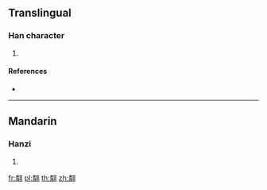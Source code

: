 {{character info/new}}
==Translingual==

===Han character===
{{Han char|rn=124|rad=羽|as=12|sn=18|four=97220|canj=FQSMM}}

# {{defn|Han|sort=羽12}}

====References====
* {{Han ref|kx=0959.210|dkj=28802|hdz=53358.040|uh=7FF7|ud=32759|bh=F07A|bd=61562}}

----

==Mandarin==

===Hanzi===
{{cmn-hanzi|pin=[[lín]] ([[lin2]])|wg=lin<sup>2</sup>}}

# {{defn|lang=cmn|sort=羽12}}

[[fr:翷]]
[[pl:翷]]
[[th:翷]]
[[zh:翷]]